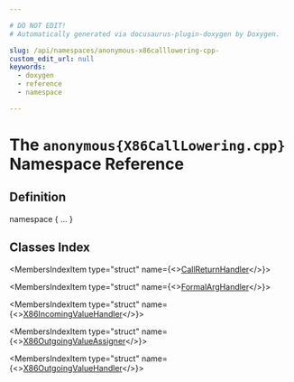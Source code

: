 ```yaml
---

# DO NOT EDIT!
# Automatically generated via docusaurus-plugin-doxygen by Doxygen.

slug: /api/namespaces/anonymous-x86calllowering-cpp-
custom_edit_url: null
keywords:
  - doxygen
  - reference
  - namespace

---
```





# The `anonymous{X86CallLowering.cpp}` Namespace Reference

<DoxygenPage pluginConfig={pluginConfig}>



## Definition

<CodeBlock>namespace &#123; ... &#125;</CodeBlock>

## Classes Index

<MembersIndex>

<MembersIndexItem
  type="struct"
  name={<><a href="/docs/api/structs/anonymous-namespace-x86calllowering-cpp-/callreturnhandler">CallReturnHandler</a></>}>
</MembersIndexItem>

<MembersIndexItem
  type="struct"
  name={<><a href="/docs/api/structs/anonymous-namespace-x86calllowering-cpp-/formalarghandler">FormalArgHandler</a></>}>
</MembersIndexItem>

<MembersIndexItem
  type="struct"
  name={<><a href="/docs/api/structs/anonymous-namespace-x86calllowering-cpp-/x86incomingvaluehandler">X86IncomingValueHandler</a></>}>
</MembersIndexItem>

<MembersIndexItem
  type="struct"
  name={<><a href="/docs/api/structs/anonymous-namespace-x86calllowering-cpp-/x86outgoingvalueassigner">X86OutgoingValueAssigner</a></>}>
</MembersIndexItem>

<MembersIndexItem
  type="struct"
  name={<><a href="/docs/api/structs/anonymous-namespace-x86calllowering-cpp-/x86outgoingvaluehandler">X86OutgoingValueHandler</a></>}>
</MembersIndexItem>

</MembersIndex>


</DoxygenPage>
